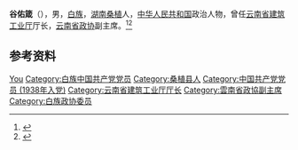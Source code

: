 '''谷佑箴'''（{{bd|1903年||2002年|11月25日}}），男，[[白族|白族]]，[[湖南|湖南]][[桑植|桑植]]人，[[中华人民共和国|中华人民共和国]]政治人物，曾任[[云南省建筑工业厅|云南省建筑工业厅]]厅长，[[云南省政协|云南省政协]]副主席。<ref>{{Cite web|title=谷佑箴|url=http://www.jinsui.org/lishi/wangshangjidian/_jsfyrw_/2015/1109/3139.html|accessdate=2020-09-06|work=山西省晋绥文化教育发展基金会|archive-date=2020-01-24|archive-url=https://web.archive.org/web/20200124230732/http://www.jinsui.org/lishi/wangshangjidian/_jsfyrw_/2015/1109/3139.html|dead-url=no}}</ref><ref>{{Cite book|title=中华人民共和国职官志|author=何虎生, 李耀东, 向常福主编|publisher=中国社会出版社|year=2003|isbn=9787800883934|location=北京|pages=}}</ref>

== 参考资料 ==
{{reflist}}

{{中国人物小作品}}

{{Authority control}}
{{DEFAULTSORT:Gu谷}}
[[Category:谷姓|You]]
[[Category:白族中国共产党党员|Category:白族中国共产党党员]]
[[Category:桑植县人|Category:桑植县人]]
[[Category:中国共产党党员_(1938年入党)|Category:中国共产党党员 (1938年入党)]]
[[Category:云南省建筑工业厅厅长|Category:云南省建筑工业厅厅长]]
[[Category:雲南省政協副主席|Category:雲南省政協副主席]]
[[Category:白族政协委员|Category:白族政协委员]]
